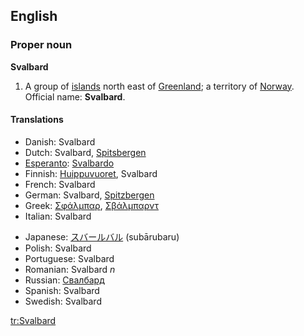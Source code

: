 ==English==
===Proper noun===
{{wikipedia}}
'''Svalbard'''

# A group of [[island]]s north east of [[Greenland]]; a territory of [[Norway]]. Official name: '''Svalbard'''.

====Translations====
{{top}}
*Danish: Svalbard
*Dutch: Svalbard, [[Spitsbergen]]
*[[Esperanto]]: [[Svalbardo]]
*Finnish: [[Huippuvuoret]], Svalbard
*French: Svalbard
*German: Svalbard, [[Spitzbergen]]
*Greek: [[Σφάλμπαρ]], [[Σβάλμπαρντ]]
*Italian: Svalbard
{{mid}}
*Japanese: [[スバールバル]] (subārubaru)
*Polish: Svalbard
*Portuguese: Svalbard
*Romanian: Svalbard ''n''
*Russian: [[Свалбард]]
*Spanish: Svalbard
*Swedish: Svalbard
{{bottom}}

[[tr:Svalbard]]